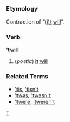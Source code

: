 =={{en}}==
[[Category:English language|T]]
===Etymology===
Contraction of "[[it|(i)t]] [[will]]".
===Verb===
''''twill'''

#(''poetic'') [[it]] [[will]]
===Related Terms===
*[['tis]], [['tisn't]]
*[['twas]], [['twasn't]]
*[['twere]], [['tweren't]]